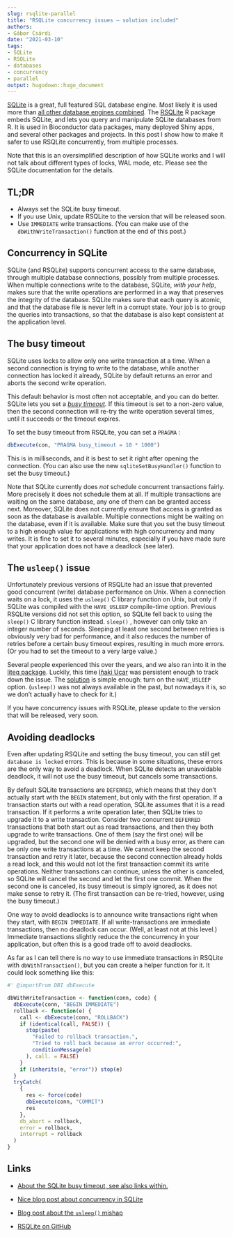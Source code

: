 ```yaml
---
slug: rsqlite-parallel
title: "RSQLite concurrency issues — solution included"
authors: 
- Gábor Csárdi
date: "2021-03-10" 
tags: 
- SQLite
- RSQLite
- databases
- concurrency
- parallel
output: hugodown::hugo_document
---
```


[SQLite](https://www.sqlite.org/index.html) is a great, full featured SQL database engine. Most likely it is used more than [all other database engines combined](https://www.sqlite.org/mostdeployed.html). The [RSQLite](https://github.com/r-dbi/RSQLite) R package embeds SQLite, and lets you query and manipulate SQLite databases from R. It is used in Bioconductor data packages, many deployed Shiny apps, and several other packages and projects. In this post I show how to make it safer to use RSQLite concurrently, from multiple processes.

Note that this is an oversimplified description of how SQLite works and I will not talk about different types of locks, WAL mode, etc. Please see the SQLite documentation for the details.

## TL;DR

-   Always set the SQLite busy timeout.
-   If you use Unix, update RSQLite to the version that will be released soon.
-   Use `IMMEDIATE` write transactions. (You can make use of the `dbWithWriteTransaction()` function at the end of this post.)

## Concurrency in SQLite

SQLite (and RSQLite) supports concurrent access to the same database, through multiple database connections, possibly from multiple processes. When multiple connections write to the database, SQLite, *with your help*, makes sure that the write operations are performed in a way that preserves the integrity of the database. SQLite makes sure that each query is atomic, and that the database file is never left in a corrupt state. Your job is to group the queries into transactions, so that the database is also kept consistent at the application level.

## The busy timeout

SQLite uses locks to allow only one write transaction at a time. When a second connection is trying to write to the database, while another connection has locked it already, SQLite by default returns an error and aborts the second write operation.

This default behavior is most often not acceptable, and you can do better. SQLite lets you set a [*busy timeout*](https://www.sqlite.org/pragma.html#pragma_busy_timeout)*.* If this timeout is set to a non-zero value, then the second connection will re-try the write operation several times, until it succeeds or the timeout expires.

To set the busy timeout from RSQLite, you can set a `PRAGMA` :

``` r
dbExecute(con, "PRAGMA busy_timeout = 10 * 1000")
```

This is in milliseconds, and it is best to set it right after opening the connection. (You can also use the new `sqliteSetBusyHandler()` function to set the busy timeout.)

Note that SQLite currently does *not* schedule concurrent transactions fairly. More precisely it does not schedule them at all. If multiple transactions are waiting on the same database, any one of them can be granted access next. Moreover, SQLite does not currently ensure that access is granted as soon as the database is available. Multiple connections might be waiting on the database, even if it is available. Make sure that you set the busy timeout to a high enough value for applications with high concurrency and many writes. It is fine to set it to several minutes, especially if you have made sure that your application does not have a deadlock (see later).

## The `usleep()` issue

Unfortunately previous versions of RSQLite had an issue that prevented good concurrent (write) database performance on Unix. When a connection waits on a lock, it uses the `usleep()` C library function on Unix, but only if SQLite was compiled with the `HAVE_USLEEP` compile-time option. Previous RSQLite versions did not set this option, so SQLite fell back to using the `sleep()` C library function instead. `sleep()` , however can only take an integer number of seconds. Sleeping at least one second between retries is obviously very bad for performance, and it also reduces the number of retries before a certain busy timeout expires, resulting in much more errors. (Or you had to set the timeout to a very large value.)

Several people experienced this over the years, and we also ran into it in the [liteq package](https://github.com/r-lib/liteq/issues/28). Luckily, this time [Iñaki Ucar](https://github.com/Enchufa2) was persistent enough to track down the issue. The [solution](https://github.com/r-dbi/RSQLite/pull/345) is simple enough: turn on the `HAVE_USLEEP` option. (`usleep()` was not always available in the past, but nowadays it is, so we don't actually have to check for it.)

If you have concurrency issues with RSQLite, please update to the version that will be released, very soon.

## Avoiding deadlocks

Even after updating RSQLite and setting the busy timeout, you can still get `database is locked` errors. This is because in some situations, these errors are the only way to avoid a deadlock. When SQLite detects an unavoidable deadlock, it will not use the busy timeout, but cancels some transactions.

By default SQLite transactions are `DEFERRED`, which means that they don't actually start with the `BEGIN` statement, but only with the first operation. If a transaction starts out with a read operation, SQLite assumes that it is a read transaction. If it performs a write operation later, then SQLite tries to upgrade it to a write transaction. Consider two concurrent `DEFERRED` transactions that both start out as read transactions, and then they both upgrade to write transactions. One of them (say the first one) will be upgraded, but the second one will be denied with a busy error, as there can be only one write transactions at a time. We cannot keep the second transaction and retry it later, because the second connection already holds a read lock, and this would not lot the first transaction commit its write operations. Neither transactions can continue, unless the other is canceled, so SQLite will cancel the second and let the first one commit. When the second one is canceled, its busy timeout is simply ignored, as it does not make sense to retry it. (The first transaction can be re-tried, however, using the busy timeout.)

One way to avoid deadlocks is to announce write transactions right when they start, with `BEGIN IMMEDIATE`. If all write-transactions are immediate transactions, then no deadlock can occur. (Well, at least not at this level.) Immediate transactions slightly reduce the the concurrency in your application, but often this is a good trade off to avoid deadlocks.

As far as I can tell there is no way to use immediate transactions in RSQLite with `dbWithTransaction()`, but you can create a helper function for it. It could look something like this:

``` r
#' @importFrom DBI dbExecute

dbWithWriteTransaction <- function(conn, code) {
  dbExecute(conn, "BEGIN IMMEDIATE")
  rollback <- function(e) {
    call <- dbExecute(conn, "ROLLBACK")
    if (identical(call, FALSE)) {
      stop(paste(
        "Failed to rollback transaction.",
        "Tried to roll back because an error occurred:",
        conditionMessage(e)
      ), call. = FALSE)
    }
    if (inherits(e, "error")) stop(e)
  }
  tryCatch(
    {
      res <- force(code)
      dbExecute(conn, "COMMIT")
      res
    },
    db_abort = rollback,
    error = rollback,
    interrupt = rollback
  )
}
```

## Links

-   [About the SQLite busy timeout, see also links within.](https://www.sqlite.org/c3ref/busy_timeout.html)

-   [Nice blog post about concurrency in SQLite](https://activesphere.com/blog/2018/12/24/understanding-sqlite-busy)

-   [Blog post about the `usleep()` mishap](https://beets.io/blog/sqlite-nightmare.html)

-   [RSQLite on GitHub](https://github.com/r-dbi/RSQLite)
